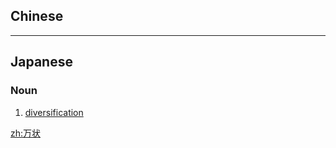 {{also|萬狀}}
==Chinese==
{{zh-see|萬狀}}

----

==Japanese==
{{ja-kanjitab|ばん|じょう|yomi=o}}

===Noun===
{{ja-noun|ばんじょう|kyu=萬狀}}

# [[diversification]]

[[zh:万状]]